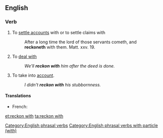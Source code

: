 ==English==

===Verb===
{{en-verb|inf=to [[reckon]] [[with]]|reckons with|reckoning with|reckoned with}}

# To [[settle accounts]] with or to settle claims with
#:After a long time the lord of those servants cometh, and '''reckoneth''' with them. Matt. xxv. 19.
# To [[deal with]]
#: ''We'll '''reckon with''' him after the deed is done.''
# To take into [[account]].
#: ''I didn't '''reckon with''' his stubbornness.''

====Translations====
{{trans-top|To settle accounts with or to settle claims with}}
{{trans-mid}}
{{trans-bottom}}
{{trans-top|To deal with}}
{{trans-mid}}
{{trans-bottom}}
{{trans-top|To take into account}}
* French: {{t|fr|compter avec}}
{{trans-mid}}
{{trans-bottom}}

[[Category:English phrasal verbs]]
[[Category:English phrasal verbs with particle (with)]]

[[et:reckon with]]
[[ta:reckon with]]